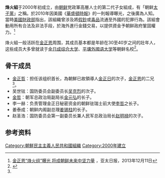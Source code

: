 
'''烽火組'''于2000年初成立，由[[朝鲜|朝鲜]]党政軍高層人士的第二代子女組成，有「朝鲜[[太子黨|太子黨]]」之稱。於2010年因美國《[[華盛頓時報|華盛頓時報]]》的一則報導曝光，之後廣為人知。當時[[美國財政部|美國財政部]]指出，該組織曾涉及將[[假鈔|假鈔]]或[[毒品|毒品]]流通至外國的犯罪行為。該組會動用所有合法及非法手段，於海外進行金錢交易，以提供資金予朝鲜政府鞏固權力。<ref>[http://www.apdnews.com/news/53436.html 金正恩“烽火组”曝光 将成朝鲜未来中坚力量] {{webarchive|url=https://web.archive.org/web/20131211120017/http://www.apdnews.com/news/53436.html |date=2013-12-11 }}，亚太日报，2013年12月11日</ref>

烽火組一般活跃在[[金正恩|金正恩]]周围，其成员基本都是年龄在30至40岁之间的壯年人，这些成员大多曾就读于[[金日成综合大学|金日成综合大学]]、[[平壤外國语大学|平壤外國语大学]]等朝鲜名校<ref name="近卫军">{{cite web |url=http://war.163.com/13/0503/10/8TUMJEC300014OMD.html |language= |title=金正恩"近卫军"烽火组曝光 成员多高官子弟 |publisher=兰州晨报 |date=2013-05-03 |accessdate= |deadurl=yes |archiveurl=https://web.archive.org/web/20130506012707/http://war.163.com/13/0503/10/8TUMJEC300014OMD.html |archivedate=2013年5月6日 |df= }}</ref>。

== 骨干成员 ==
*[[金正哲|金正哲]]：担任该组织首长，為朝鮮已故領導人[[金正日|金正日]]的次子，[[金正恩|金正恩]]的二兄<ref name="近卫军"/>。
*吴世铉：国防委员会副委员长[[吴克烈|吴克烈]]的次子。
*[[金哲|金哲]]：朝军总政治局副局长[[金元弘|金元弘]]的长子。
*李一赫：负责管理金正日秘密资金的朝鲜驻瑞士前大使[[李哲|李哲]]之长子。
*姜泰成：朝鲜内阁副总理[[姜锡柱|姜锡柱]]的长子。
*赵圣浩：国防委员会第一副委员长兼人民军总政治局长[[赵明禄|赵明禄]]的次子。

== 参考资料 ==
{{reflist}}

[[Category:朝鮮民主主義人民共和國組織|Category:朝鮮民主主義人民共和國組織]]
[[Category:2000年建立|Category:2000年建立]]